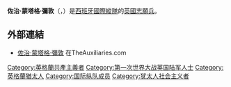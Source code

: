{{noteTA
|T=zh-cn:乔治·内森; zh-tw:喬治·內森; zh-hk:佐治·彌敦;
|1=zh-cn:乔治; zh-tw:喬治; zh-hk:佐治;
|2=zh-cn:内森; zh-tw:內森; zh-hk:彌敦;
}}
{{for|美國戲劇評論家|佐治·莊·彌敦}}
{{Infobox military person
| honorific_prefix          = 
| name                      = 佐治·蒙塔格·彌敦
| honorific_suffix          = 
| image                     = George_Nathan.jpg
| image_size                = 250px
| alt                       = 
| caption                   = 
| native_name               = 
| native_name_lang          = 
| birth_name                = 
| other_name                = 
| nickname                  = 佐治·彌敦
| birth_date                = {{Birth date|1895|1|20}}
| birth_place               = {{flag|British Empire}}[[英格蘭|英格蘭]]{{le|哈克尼 (倫敦)|Hackney, London|哈克尼}}
| death_date                = {{Death date and age|1937|7|6|1895|1|20}}
| death_place               = {{flag|Spanish Republic}}[[馬德里|馬德里]]
| placeofburial_label       = 
| placeofburial             = 
| placeofburial_coordinates = <!-- {{Coord|LAT|LONG|display=inline,title}} -->
| allegiance                = {{flag|British Empire}}<br>{{flag|Spanish Republic}}
| branch                    = 
| serviceyears              = 
| rank                      = [[中尉|中尉]]（英國陸軍）<br>[[少校|少校]]（國際縱隊）
| servicenumber             = 
| unit                      = 
| commands                  = {{le|第十五國際縱隊|XV International Brigade}}[[參謀長|參謀長]]
| battles_label             = 
| battles                   = 
* [[第一次世界大戰|第一次世界大戰]]
* [[愛爾蘭獨立戰爭|愛爾蘭獨立戰爭]]
* [[西班牙內戰|西班牙內戰]]
** [[洛佩拉戰役|洛佩拉戰役]]
** {{le|哈拉馬戰役|Battle of Jarama}}
** {{le|布魯內特戰役|Battle of Brunete}}
| awards                    = 
| memorials                 = 
| spouse                    = 
| relations                 = 
| laterwork                 = 
| signature                 = 
| signature_size            = 
| signature_alt             = 
| website                   = <!-- {{URL|example.com}} -->
| module                    = 
}}
'''佐治·蒙塔格·彌敦'''（{{Lang-en|George Montague Nathan}}，{{Bd|1895年|1月20日|1937年|7月16日|catIdx=Nathan, George Montague}}）是[[西班牙|西班牙]][[國際縱隊|國際縱隊]]的[[英國|英國]][[志願兵|志願兵]]。

== 外部連結 ==
* [http://theauxiliaries.com/men-alphabetical/men-n/nathan/nathan-gm.html 佐治·蒙塔格·彌敦] {{Wayback|url=http://theauxiliaries.com/men-alphabetical/men-n/nathan/nathan-gm.html |date=20191229193934 }}在TheAuxiliaries.com

{{DEFAULTSORT:Nathan, George}}
[[Category:英格蘭共產主義者|Category:英格蘭共產主義者]]
[[Category:第一次世界大战英国陆军人士|Category:第一次世界大战英国陆军人士]]
[[Category:英格蘭猶太人|Category:英格蘭猶太人]]
[[Category:国际纵队成员|Category:国际纵队成员]]
[[Category:犹太人社会主义者|Category:犹太人社会主义者]]